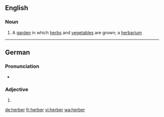 ==English==

===Noun===
{{en-noun}}

# {{context|rare|lang=en}} A [[garden]] in which [[herb]]s and [[vegetable]]s are grown; a [[herbarium]]

----

==German==

===Pronunciation===
* {{audio|De-herber.ogg|Audio}}

===Adjective===
{{head|de|adjective form}}

# {{de-inflected form of|herb}}

[[de:herber]]
[[fr:herber]]
[[vi:herber]]
[[wa:herber]]